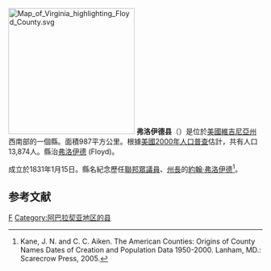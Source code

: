 {{noteTA
|T=zh-hans:弗洛伊德县 (弗吉尼亚州);zh-hk:弗洛伊德縣 (維珍尼亞州);zh-tw:弗洛伊德郡 (維吉尼亞州);
|1=zh-hans:县;zh-hk:縣;zh-tw:郡;
}}

[[File:Map_of_Virginia_highlighting_Floyd_County.svg|250px]]
'''弗洛伊德县'''（{{lang-en|Floyd County}}）是位於[[美國|美國]][[維吉尼亞州|維吉尼亞州]]西南部的一個縣。面積987平方公里。根據[[美國2000年人口普查|美國2000年人口普查]]估計，共有人口13,874人。縣治[[弗洛伊德_(維吉尼亞州)|弗洛伊德]] (Floyd)。

成立於1831年1月15日。縣名紀念歷任[[美國眾議院|聯邦眾議員]]、[[維吉尼亞州州長|州長]]的[[約翰·弗洛伊德_(維吉尼亞)|約翰·弗洛伊德]]<ref>Kane, J. N. and C. C. Aiken. The American Counties: Origins of County Names Dates of Creation and Population Data 1950-2000. Lanham, MD.: Scarecrow Press, 2005.</ref>。

== 参考文献 ==
<div class="references-small">
<references />
</div>
{{弗吉尼亚州}}
[[Category:維吉尼亞州縣|F]]
[[Category:阿巴拉契亚地区的县|Category:阿巴拉契亚地区的县]]
